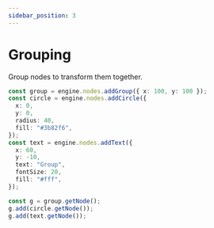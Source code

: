 ```yaml
---
sidebar_position: 3
---
```


# Grouping

Group nodes to transform them together.

```ts
const group = engine.nodes.addGroup({ x: 100, y: 100 });
const circle = engine.nodes.addCircle({
  x: 0,
  y: 0,
  radius: 40,
  fill: "#3b82f6",
});
const text = engine.nodes.addText({
  x: 60,
  y: -10,
  text: "Group",
  fontSize: 20,
  fill: "#fff",
});

const g = group.getNode();
g.add(circle.getNode());
g.add(text.getNode());
```
